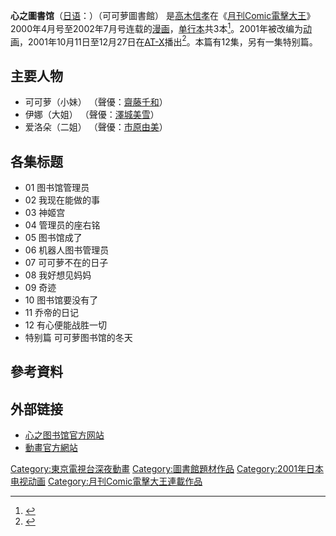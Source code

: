 '''心之圖書馆'''（[[日语|日语]]：{{lang|ja|ココロ図書館}}）（可可萝圖書館） 是[[高木信孝|高木信孝]]在《[[月刊Comic電擊大王|月刊Comic電擊大王]]》2000年4月号至2002年7月号连载的[[日本漫畫|漫画]]，[[单行本|单行本]]共3本<ref>{{cite web|url=http://www.amazon.co.jp/dp/B002FB7BLS/|title=ココロ図書館 全3巻完結|publisher=[[Amazon.com|Amazon.co.jp]]|accessdate=2013年10月17日|language=ja|archive-date=2021年4月12日|archive-url=https://web.archive.org/web/20210412174118/https://www.amazon.co.jp/dp/B002FB7BLS/}}</ref>。2001年被改编为[[日本動畫|动画]]，2001年10月11日至12月27日在[[AT-X|AT-X]]播出<ref>{{cite web|url=http://www.tvdrama-db.com/drama_info/p/id-35388|title=ココロ図書館|publisher=Furusaki Yasunari|language=Ja|accessdate=2013年10月17日|archive-date=2015年6月10日|archive-url=https://web.archive.org/web/20150610192951/http://www.tvdrama-db.com/drama_info/p/id-35388|dead-url=no}}</ref>。本篇有12集，另有一集特别篇。

==主要人物==
*可可萝（小妹） （聲優：[[齋藤千和|齋藤千和]]）
*伊娜（大姐） （聲優：[[澤城美雪|澤城美雪]]）
*爱洛朵（二姐） （聲優：[[市原由美|市原由美]]）

==各集标题==
*01 图书馆管理员
*02 我现在能做的事
*03 神姬宫
*04 管理员的座右铭
*05 图书馆成了
*06 机器人图书管理员
*07 可可萝不在的日子
*08 我好想见妈妈
*09 奇迹
*10 图书馆要没有了
*11 乔帝的日记
*12 有心便能战胜一切
*特别篇 可可萝图书馆的冬天

==參考資料==
{{reflist}}

==外部链接==
*[http://www.jvcmusic.co.jp/m-serve/tv/kokosho/ 心之图书馆官方网站] {{Wayback|url=http://www.jvcmusic.co.jp/m-serve/tv/kokosho/ |date=20090726060507 }}{{ja icon}}
*[https://web.archive.org/web/20011212150758/http://www.tv-tokyo.co.jp/anime/kokoro/main_index.html 動畫官方網站]{{ja icon}}

{{STUDIO DEEN}}

{{ACG-stub}}
{{DEFAULTSORT:Kokoro Library}}
[[Category:東京電視台深夜動畫|Category:東京電視台深夜動畫]]
[[Category:圖書館題材作品|Category:圖書館題材作品]]
[[Category:2001年日本电视动画|Category:2001年日本电视动画]]
[[Category:月刊Comic電擊大王連載作品|Category:月刊Comic電擊大王連載作品]]